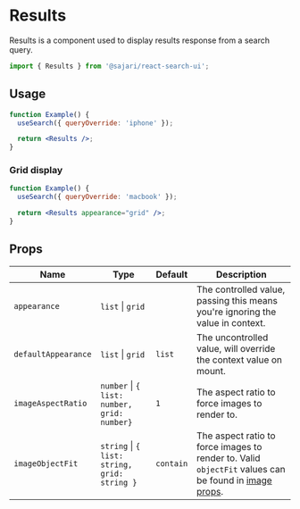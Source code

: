 
<SEO title="Results" description="Results is a component used to display results response from a search query." />

# Results

Results is a component used to display results response from a search query.

```js
import { Results } from '@sajari/react-search-ui';
```

## Usage

```jsx
function Example() {
  useSearch({ queryOverride: 'iphone' });

  return <Results />;
}
```

### Grid display

```jsx
function Example() {
  useSearch({ queryOverride: 'macbook' });

  return <Results appearance="grid" />;
}
```

## Props

| Name                | Type                                         | Default   | Description                                                                                                                     |
| ------------------- | -------------------------------------------- | --------- | ------------------------------------------------------------------------------------------------------------------------------- |
| `appearance`        | `list` \| `grid`                             |           | The controlled value, passing this means you're ignoring the value in context.                                                  |
| `defaultAppearance` | `list` \| `grid`                             | `list`    | The uncontrolled value, will override the context value on mount.                                                               |
| `imageAspectRatio`  | `number` \| `{ list: number, grid: number}`  | `1`       | The aspect ratio to force images to render to.                                                                                  |
| `imageObjectFit`    | `string` \| `{ list: string, grid: string }` | `contain` | The aspect ratio to force images to render to. Valid `objectFit` values can be found in [image props](/components/image#props). |
